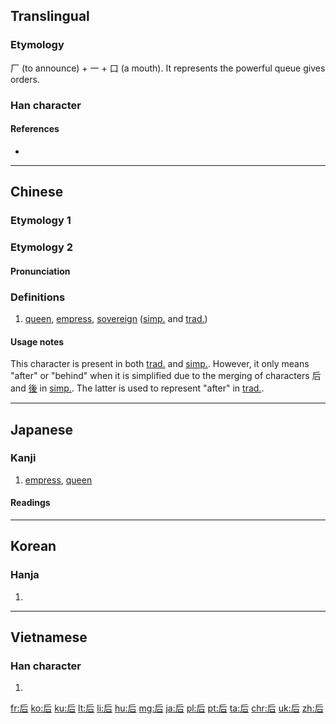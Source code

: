 {{also|後}}
==Translingual==
{{stroke order|type=animate}}

===Etymology===
厂 (to announce) + 一 + 口 (a mouth). It represents the powerful queue gives orders.

===Han character===
{{Han char|rn=30|rad=口|as=03|sn=6|four=7226<sub>1</sub>|canj=竹一口 (HMR)|ids=⿸[[𠂋]][[口]]}}

====References====
* {{Han ref|kx=0176.010|dkj=03298|dj=0393.010|hdz=10580.010|uh=540E|ud=21518|bh=A65A|bd=42586}}

----

==Chinese==

===Etymology 1===
{{zh-see|後||after}}

===Etymology 2===
{{zh-forms|queen}}

====Pronunciation====
{{zh-pron
|m=hòu
|ma=zh-hòu.ogg
|c=hau6
|h=pfs=heu
|mn=hō͘ 
|w=3hheu
|mc=y
|oc=y
|cat=n
}}

===Definitions===
# [[queen]], [[empress]], [[sovereign]] ([[Simplified Chinese|simp.]] and [[Traditional Chinese|trad.]])
#: {{zh-l|王后|wánghòu|queen}}

====Usage notes====
This character is present in both [[Traditional Chinese|trad.]] and [[Simplified Chinese|simp.]]. However, it only means "after" or "behind" when it is simplified due to the merging of characters 后 and [[後]] in [[Simplified Chinese|simp.]]. The latter is used to represent "after" in [[Traditional Chinese|trad.]].

----

==Japanese==

===Kanji===
{{ja-kanji|grade=6|rs=口03}}

# [[empress]], [[queen]]

====Readings====
{{ja-readings
|on=[[こう]] (kō), [[ご]] (go)
|kun=[[きみ]] (kimi), [[きさき]] (kisaki), [[きさい]] (kisai)
}}

----

==Korean==

===Hanja===
{{ko-hanja|hangeul=후|mr=hu|y=hwu}}

# {{defn|lang=ko|sort=口03}}

----

==Vietnamese==

===Han character===
{{vi-hantu|hậu|rs=口03}}

# {{defn|lang=vi}}

[[fr:后]]
[[ko:后]]
[[ku:后]]
[[lt:后]]
[[li:后]]
[[hu:后]]
[[mg:后]]
[[ja:后]]
[[pl:后]]
[[pt:后]]
[[ta:后]]
[[chr:后]]
[[uk:后]]
[[zh:后]]